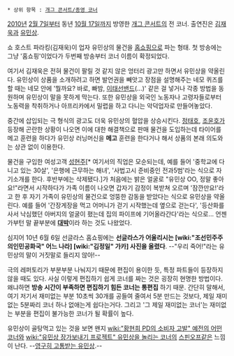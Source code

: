  * 상위 항목 : [[개그 콘서트/종영 코너]]
{{{#!html
<iframe width="420" height="315" src="//www.youtube.com/embed/UC0RttrL_As" frameborder="0" allowfullscreen></iframe>
}}}
[[2010년]] [[2월 7일]]부터 동년 [[10월 17일]]까지 방영한 [[개그 콘서트]]의 전 코너. 출연진은 [[김재욱]]과 [[유민상]].

쇼 호스트 파라킹(김재욱)이 업자 유민상의 물건을 [[홈쇼핑]]으로 파는 형태. 첫 방송에는 그냥 '홈쇼핑'이었다가 두번째 방송부터 코너 이름이 확정되었다.

여기서 김재욱은 전혀 물건이 팔릴 것 같지 않은 엉터리 광고만 하면서 유민상을 약올린다. 유민상이 상품을 소개하려고 하면 발언권을 빼앗고 장점을 설명해주는 네모 퀴즈를 할 때는 네모 안에 '뭘까요? 바로, 빠밤, [[이태선밴드]](...)' 같은 걸 넣거나 각종 방법을 동원하며 유민상이 말을 못하게 막는다. 또한 유민상을 외국인 노동자나 고령자들로부터 노동력을 착취하거나 아프리카에서 밀렵을 하고 다니는 악덕업자로 만들어놓았다.

중간에 삽입되는 극 형식의 광고도 더욱 유민상의 혈압을 상승시킨다. [[정태호]], [[조윤호]]가 등장해 곤란한 상황이 나오면 이에 대한 해결책으로 판매 물건을 도입하는데 타이어를 메고 훈련을 하다가 유민상 러닝머신을 '''메고''' 훈련을 한다거나 해서 상품의 본래 의도와는 상관 없이 이용한다.

물건을 구입한 여성고객 [[성현주]][* 여기서의 직업은 모순되는데, 예를 들어 '중학교에 다니고 있는 30살', '은행에 근무하는 해녀', '사법고시 준비중인 전과5범'라는 식으로 자기소개를 한다. 후반부에는 삭제됐다.]가 처음에는 밝은 얼굴로 "유민상 OO, 정말 좋아요!"라면서 시작하다가 가족 이름이 나오면 갑자기 감정이 복받쳐 오르며 '잠깐만요!'라고 한 후 자기 가족이 유민상의 물건으로 엉뚱한 감동을 받았다는 식으로 유민상을 약올린다. 예를 들어 '간장게장을 먹고 어머니가 걷기 시작했는데 옆으로 걷는다', '등산화를 사서 낙심했던 아버지의 얼굴이 폈는데 집의 파이프에 기어올라간다'라는 식으로... 언젠가부턴 말 끝부분에 '''[[대박]]'''이라 하는 것도 나왔었다.

심지어 10년 6월 6일 선글라스 홈쇼핑에는 '''선글라스가 어울리시는 [wiki:"조선민주주의인민공화국" 어느 나라] [wiki:"김정일" 가카] 사진을 올렸다'''. --"우리 죽어!"라는 유민상의 말이 거짓말로 들리지 않아!-- 

극의 레퍼토리가 부분부분 나눠지기 때문에 편집이 용이한 듯, 특정 파트들이 등장하지 않을 때도 있다. 사실 이렇게 편집하기 쉽게 코너를 짜는 것은 굉장히 현명한 방법이다. 왜냐하면 '''방송 시간이 부족하면 편집하기 힘든 코너는 통편집''' 하기 때문. 간단히 말해서, 여기 저기서 재미없는 부분 10초씩 30개를 공들여 줄여서 5분 만드는 것보다, 제일 재미없는 5분짜리 코너 하나 없애는게 쉽다는거다. 그리고 '그 제일 재미없는 코너'는 재미없는 부분을 편집이 불가능한 코너가 될 확률이 높다.

유민상이 골탕먹고 있는 것을 보면 왠지 [[wiki:"황현희 PD의 소비자 고발" 예전의 어떤 코너]]와 [[wiki:"유민상 장가보내기 프로젝트" 유민상을 놀리는 코너]]의 [[스핀오프]]같은 느낌이 난다. --[[영고라인|영구히 고통받는 유민상]].--
